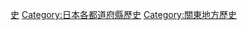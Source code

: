 {{日本行政區劃分類導航|歷史}}
{{Commonscat|History of Saitama prefecture}}

{{DEFAULTSORT:Saitama}}
[[Category:埼玉縣|史]]
[[Category:日本各都道府縣歷史|Category:日本各都道府縣歷史]]
[[Category:關東地方歷史|Category:關東地方歷史]]
